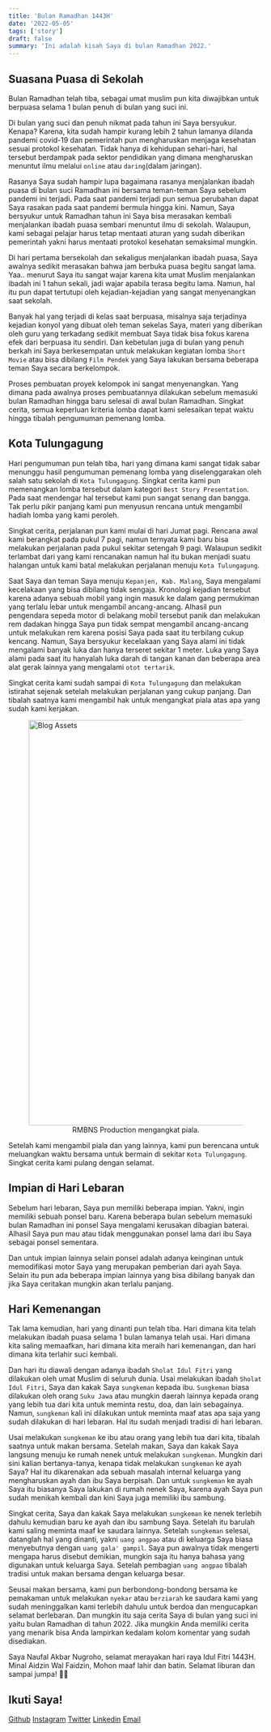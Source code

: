 ```yaml
---
title: 'Bulan Ramadhan 1443H'
date: '2022-05-05'
tags: ['story']
draft: false
summary: 'Ini adalah kisah Saya di bulan Ramadhan 2022.'
---
```


<TOCInline toc={props.toc} asDisclosure />

## Suasana Puasa di Sekolah

Bulan Ramadhan telah tiba, sebagai umat muslim pun kita diwajibkan untuk berpuasa selama 1 bulan penuh di bulan yang suci ini.

Di bulan yang suci dan penuh nikmat pada tahun ini Saya bersyukur. Kenapa? Karena, kita sudah hampir kurang lebih 2 tahun lamanya dilanda pandemi covid-19 dan pemerintah pun mengharuskan menjaga kesehatan sesuai protokol kesehatan. Tidak hanya di kehidupan sehari-hari, hal tersebut berdampak pada sektor pendidikan yang dimana mengharuskan menuntut ilmu melalui `online` atau `daring`(dalam jaringan).

Rasanya Saya sudah hampir lupa bagaimana rasanya menjalankan ibadah puasa di bulan suci Ramadhan ini bersama teman-teman Saya sebelum pandemi ini terjadi. Pada saat pandemi terjadi pun semua perubahan dapat Saya rasakan pada saat pandemi bermula hingga kini. Namun, Saya bersyukur untuk Ramadhan tahun ini Saya bisa merasakan kembali menjalankan ibadah puasa sembari menuntut ilmu di sekolah. Walaupun, kami sebagai pelajar harus tetap mentaati aturan yang sudah diberikan pemerintah yakni harus mentaati protokol kesehatan semaksimal mungkin.

Di hari pertama bersekolah dan sekaligus menjalankan ibadah puasa, Saya awalnya sedikit merasakan bahwa jam berbuka puasa begitu sangat lama. Yaa.. menurut Saya itu sangat wajar karena kita umat Muslim menjalankan ibadah ini 1 tahun sekali, jadi wajar apabila terasa begitu lama. Namun, hal itu pun dapat tertutupi oleh kejadian-kejadian yang sangat menyenangkan saat sekolah.

Banyak hal yang terjadi di kelas saat berpuasa, misalnya saja terjadinya kejadian konyol yang dibuat oleh teman sekelas Saya, materi yang diberikan oleh guru yang terkadang sedikit membuat Saya tidak bisa fokus karena efek dari berpuasa itu sendiri. Dan kebetulan juga di bulan yang penuh berkah ini Saya berkesempatan untuk melakukan kegiatan lomba `Short Movie` atau bisa dibilang `Film Pendek` yang Saya lakukan bersama beberapa teman Saya secara berkelompok.

Proses pembuatan proyek kelompok ini sangat menyenangkan. Yang dimana pada awalnya proses pembuatannya dilakukan sebelum memasuki bulan Ramadhan hingga baru selesai di awal bulan Ramadhan. Singkat cerita, semua keperluan kriteria lomba dapat kami selesaikan tepat waktu hingga tibalah pengumuman pemenang lomba.

## Kota Tulungagung

Hari pengumuman pun telah tiba, hari yang dimana kami sangat tidak sabar menunggu hasil pengumuman pemenang lomba yang diselenggarakan oleh salah satu sekolah di `Kota Tulungagung`. Singkat cerita kami pun memenangkan lomba tersebut dalam kategori `Best Story Presentation`. Pada saat mendengar hal tersebut kami pun sangat senang dan bangga. Tak perlu pikir panjang kami pun menyusun rencana untuk mengambil hadiah lomba yang kami peroleh.

Singkat cerita, perjalanan pun kami mulai di hari Jumat pagi. Rencana awal kami berangkat pada pukul 7 pagi, namun ternyata kami baru bisa melakukan perjalanan pada pukul sekitar setengah 9 pagi. Walaupun sedikit terlambat dari yang kami rencanakan namun hal itu bukan menjadi suatu halangan untuk kami batal melakukan perjalanan menuju `Kota Tulungagung`.

Saat Saya dan teman Saya menuju `Kepanjen, Kab. Malang`, Saya mengalami kecelakaan yang bisa dibilang tidak sengaja. Kronologi kejadian tersebut karena adanya sebuah mobil yang ingin masuk ke dalam gang permukiman yang terlalu lebar untuk mengambil ancang-ancang. Alhasil pun pengendara sepeda motor di belakang mobil tersebut panik dan melakukan rem dadakan hingga Saya pun tidak sempat mengambil ancang-ancang untuk melakukan rem karena posisi Saya pada saat itu terbilang cukup kencang. Namun, Saya bersyukur kecelakaan yang Saya alami ini tidak mengalami banyak luka dan hanya terseret sekitar 1 meter. Luka yang Saya alami pada saat itu hanyalah luka darah di tangan kanan dan beberapa area alat gerak lainnya yang mengalami `otot tertarik`.

Singkat cerita kami sudah sampai di `Kota Tulungagung` dan melakukan istirahat sejenak setelah melakukan perjalanan yang cukup panjang. Dan tibalah saatnya kami mengambil hak untuk mengangkat piala atas apa yang sudah kami kerjakan.

<figure>
    <img src="/static/images/blog/ramadhan-2022/RMBNS-Production.jpg" alt="Blog Assets" width="800px" align="center" style={{borderRadius: "10px"}} />
    <figcaption>
        <center>
            RMBNS Production mengangkat piala.
        </center>
    </figcaption>
</figure>

Setelah kami mengambil piala dan yang lainnya, kami pun berencana untuk meluangkan waktu bersama untuk bermain di sekitar `Kota Tulungagung`. Singkat cerita kami pulang dengan selamat.

## Impian di Hari Lebaran

Sebelum hari lebaran, Saya pun memiliki beberapa impian. Yakni, ingin memiliki sebuah ponsel baru. Karena beberapa bulan sebelum memasuki bulan Ramadhan ini ponsel Saya mengalami kerusakan dibagian baterai. Alhasil Saya pun mau atau tidak menggunakan ponsel lama dari ibu Saya sebagai ponsel sementara.

Dan untuk impian lainnya selain ponsel adalah adanya keinginan untuk memodifikasi motor Saya yang merupakan pemberian dari ayah Saya. Selain itu pun ada beberapa impian lainnya yang bisa dibilang banyak dan jika Saya ceritakan mungkin akan terlalu panjang.

## Hari Kemenangan

Tak lama kemudian, hari yang dinanti pun telah tiba. Hari dimana kita telah melakukan ibadah puasa selama 1 bulan lamanya telah usai. Hari dimana kita saling memaafkan, hari dimana kita meraih hari kemenangan, dan hari dimana kita terlahir suci kembali.

Dan hari itu diawali dengan adanya ibadah `Sholat Idul Fitri` yang dilakukan oleh umat Muslim di seluruh dunia. Usai melakukan ibadah `Sholat Idul Fitri`, Saya dan kakak Saya `sungkeman` kepada ibu. `Sungkeman` biasa dilakukan oleh orang `Suku Jawa` atau mungkin daerah lainnya kepada orang yang lebih tua dari kita untuk meminta restu, doa, dan lain sebagainya. Namun, `sungkeman` kali ini dilakukan untuk meminta maaf atas apa saja yang sudah dilakukan di hari lebaran. Hal itu sudah menjadi tradisi di hari lebaran.

Usai melakukan `sungkeman` ke ibu atau orang yang lebih tua dari kita, tibalah saatnya untuk makan bersama. Setelah makan, Saya dan kakak Saya langsung menuju ke rumah nenek untuk melakukan `sungkeman`. Mungkin dari sini kalian bertanya-tanya, kenapa tidak melakukan `sungkeman` ke ayah Saya? Hal itu dikarenakan ada sebuah masalah internal keluarga yang mengharuskan ayah dan ibu Saya berpisah. Dan untuk `sungkeman` ke ayah Saya itu biasanya Saya lakukan di rumah nenek Saya, karena ayah Saya pun sudah menikah kembali dan kini Saya juga memiliki ibu sambung.

Singkat cerita, Saya dan kakak Saya melakukan `sungkeman` ke nenek terlebih dahulu kemudian baru ke ayah dan ibu sambung Saya. Setelah itu barulah kami saling meminta maaf ke saudara lainnya. Setelah `sungkeman` selesai, datanglah hal yang dinanti, yakni `uang angpao` atau di keluarga Saya biasa menyebutnya dengan `uang gala' gampil`. Saya pun awalnya tidak mengerti mengapa harus disebut demikian, mungkin saja itu hanya bahasa yang digunakan untuk keluarga Saya. Setelah pembagian `uang angpao` tibalah tradisi untuk makan bersama dengan keluarga besar.

Seusai makan bersama, kami pun berbondong-bondong bersama ke pemakaman untuk melakukan `nyekar` atau `berziarah` ke saudara kami yang sudah meninggalkan kami terlebih dahulu untuk berdoa dan mengucapkan selamat berlebaran. Dan mungkin itu saja cerita Saya di bulan yang suci ini yaitu bulan Ramadhan di tahun 2022. Jika mungkin Anda memiliki cerita yang menarik bisa Anda lampirkan kedalam kolom komentar yang sudah disediakan.

Saya Naufal Akbar Nugroho, selamat merayakan hari raya Idul Fitri 1443H. Minal Aidzin Wal Faidzin, Mohon maaf lahir dan batin. Selamat liburan dan sampai jumpa! 👋🏼

## Ikuti Saya!

[Github](https://www.github.com/nuflakbrr)
[Instagram](https://www.instagram.com/kbrnugroho)
[Twitter](https://www.twitter.com/nuflakbrr)
[Linkedin](https://www.linkedin.com/public-profile/in/nuflakbrr)
[Email](mailto:naufalakbar378@gmail.com)

